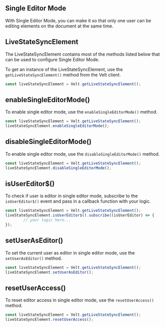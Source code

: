 ## Single Editor Mode

With Single Editor Mode, you can make it so that only one user can be editing elements on the document at the same time.

## LiveStateSyncElement

The LiveStateSyncElement contains most of the methods listed below that can be used to configure Single Editor Mode.

To get an instance of the LiveStateSyncElement, use the `getLiveStateSyncElement()` method from the Velt client.

```jsx
const liveStateSyncElement = Velt.getLiveStateSyncElement();
```


## enableSingleEditorMode()

To enable single editor mode, use the `enableSingleEditorMode()` method.

```jsx
const liveStateSyncElement = Velt.getLiveStateSyncElement();
liveStateSyncElement.enableSingleEditorMode();
```

## disableSingleEditorMode()

To enable single editor mode, use the `disableSingleEditorMode()` method.


```jsx
const liveStateSyncElement = Velt.getLiveStateSyncElement();
liveStateSyncElement.disableSingleEditorMode();
```

## isUserEditor$()

To check if user is editor in single editor mode, subscribe to the `isUserEditor$()` event and pass in a callback function with your logic.

```jsx
const liveStateSyncElement = Velt.getLiveStateSyncElement();
liveStateSyncElement.isUserEditor$().subscribe((isUserEditor) => {
		// your logic here...
});
```

## setUserAsEditor()

To set the current user as editor in single editor mode, use the `setUserAsEditor()` method.

```jsx
const liveStateSyncElement = Velt.getLiveStateSyncElement();
liveStateSyncElement.setUserAsEditor();
```

## resetUserAccess()

To reset editor access in single editor mode, use the `resetUserAccess()` method.

```jsx
const liveStateSyncElement = Velt.getLiveStateSyncElement();
liveStateSyncElement.resetUserAccess();
```